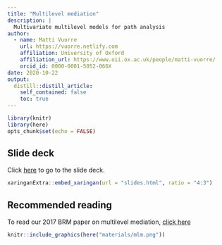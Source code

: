 ```yaml
---
title: "Multilevel mediation"
description: |
  Multivariate multilevel models for path analysis
author:
  - name: Matti Vuorre
    url: https://vuorre.netlify.com
    affiliation: University of Oxford
    affiliation_url: https://www.oii.ox.ac.uk/people/matti-vuorre/
    orcid_id: 0000-0001-5052-066X
date: 2020-10-22
output:
  distill::distill_article:
    self_contained: false
    toc: true
---
```


```r
library(knitr)
library(here)
opts_chunk$set(echo = FALSE)
```

## Slide deck

Click [here](slides.html) to go to the slide deck.

```r
xaringanExtra::embed_xaringan(url = "slides.html", ratio = "4:3")
```

## Recommended reading

To read our 2017 BRM paper on multilevel mediation, [click here](https://vuorre.netlify.app/publication/2017/12/01/within-subject-mediation-analysis-for-experimental-data-in-cognitive-psychology-and-neuroscience/vuorre-withinsubjectmediationanalysis-2017.pdf)

```r
knitr::include_graphics(here("materials/mlm.png"))
```
